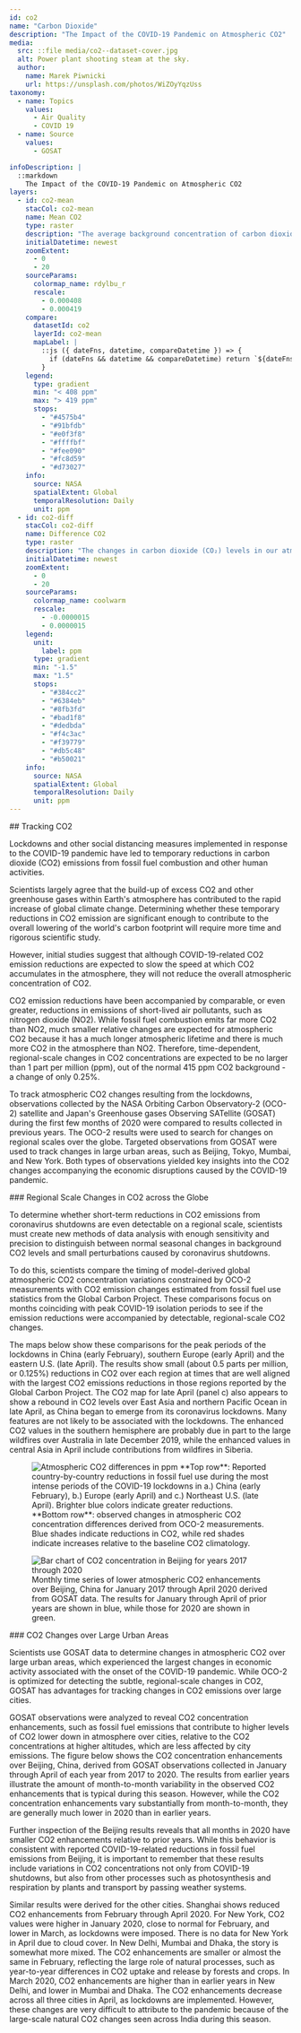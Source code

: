 ```yaml
---
id: co2
name: "Carbon Dioxide"
description: "The Impact of the COVID-19 Pandemic on Atmospheric CO2"
media:
  src: ::file media/co2--dataset-cover.jpg
  alt: Power plant shooting steam at the sky.
  author:
    name: Marek Piwnicki
    url: https://unsplash.com/photos/WiZOyYqzUss
taxonomy:
  - name: Topics
    values:
      - Air Quality
      - COVID 19
  - name: Source
    values:
      - GOSAT

infoDescription: |
  ::markdown
    The Impact of the COVID-19 Pandemic on Atmospheric CO2
layers:
  - id: co2-mean
    stacCol: co2-mean
    name: Mean CO2
    type: raster
    description: "The average background concentration of carbon dioxide (CO₂) in our atmosphere."
    initialDatetime: newest
    zoomExtent:
      - 0
      - 20
    sourceParams:
      colormap_name: rdylbu_r
      rescale:
        - 0.000408
        - 0.000419
    compare:
      datasetId: co2
      layerId: co2-mean
      mapLabel: |
        ::js ({ dateFns, datetime, compareDatetime }) => {
          if (dateFns && datetime && compareDatetime) return `${dateFns.format(datetime, 'LLL yyyy')} VS ${dateFns.format(compareDatetime, 'LLL yyyy')}`;
        }
    legend:
      type: gradient
      min: "< 408 ppm"
      max: "> 419 ppm"
      stops:
        - "#4575b4"
        - "#91bfdb"
        - "#e0f3f8"
        - "#ffffbf"
        - "#fee090"
        - "#fc8d59"
        - "#d73027"
    info:
      source: NASA
      spatialExtent: Global
      temporalResolution: Daily
      unit: ppm
  - id: co2-diff
    stacCol: co2-diff
    name: Difference CO2
    type: raster
    description: "The changes in carbon dioxide (CO₂) levels in our atmosphere versus previous years."
    initialDatetime: newest
    zoomExtent:
      - 0
      - 20
    sourceParams:
      colormap_name: coolwarm
      rescale:
        - -0.0000015
        - 0.0000015
    legend:
      unit:
        label: ppm
      type: gradient
      min: "-1.5"
      max: "1.5"
      stops:
        - "#384cc2"
        - "#6384eb"
        - "#8fb3fd"
        - "#bad1f8"
        - "#dedbda"
        - "#f4c3ac"
        - "#f39779"
        - "#db5c48"
        - "#b50021"
    info:
      source: NASA
      spatialExtent: Global
      temporalResolution: Daily
      unit: ppm
---
```


<Block type='wide'>
<Prose>
  ## Tracking CO2

  Lockdowns and other social distancing measures implemented in response to the COVID-19 pandemic have led to temporary reductions in carbon dioxide (CO2) emissions from fossil fuel combustion and other human activities.

Scientists largely agree that the build-up of excess CO2 and other greenhouse gases within Earth's atmosphere has contributed to the rapid increase of global climate change. Determining whether these temporary reductions in CO2 emission are significant enough to contribute to the overall lowering of the world's carbon footprint will require more time and rigorous scientific study.

However, initial studies suggest that although COVID-19-related CO2 emission reductions are expected to slow the speed at which CO2 accumulates in the atmosphere, they will not reduce the overall atmospheric concentration of CO2.

CO2 emission reductions have been accompanied by comparable, or even greater, reductions in emissions of short-lived air pollutants, such as nitrogen dioxide (NO2). While fossil fuel combustion emits far more CO2 than NO2, much smaller relative changes are expected for atmospheric CO2 because it has a much longer atmospheric lifetime and there is much more CO2 in the atmosphere than NO2. Therefore, time-dependent, regional-scale changes in CO2 concentrations are expected to be no larger than 1 part per million (ppm), out of the normal 415 ppm CO2 background - a change of only 0.25%.

To track atmospheric CO2 changes resulting from the lockdowns, observations collected by the NASA Orbiting Carbon Observatory-2 (OCO-2) satellite and Japan's Greenhouse gases Observing SATellite (GOSAT) during the first few months of 2020 were compared to results collected in previous years. The OCO-2 results were used to search for changes on regional scales over the globe. Targeted observations from GOSAT were used to track changes in large urban areas, such as Beijing, Tokyo, Mumbai, and New York. Both types of observations yielded key insights into the CO2 changes accompanying the economic disruptions caused by the COVID-19 pandemic.

</Prose>
</Block>

<Block>
<Prose>
  ### Regional Scale Changes in CO2 across the Globe

  To determine whether short-term reductions in CO2 emissions from coronavirus shutdowns are even detectable on a regional scale, scientists must create new methods of data analysis with enough sensitivity and precision to distinguish between normal seasonal changes in background CO2 levels and small perturbations caused by coronavirus shutdowns.

  To do this, scientists compare the timing of model-derived global atmospheric CO2 concentration variations constrained by OCO-2 measurements with CO2 emission changes estimated from fossil fuel use statistics from the Global Carbon Project. These comparisons focus on months coinciding with peak COVID-19 isolation periods to see if the emission reductions were accompanied by detectable, regional-scale CO2 changes.

  The maps below show these comparisons for the peak periods of the lockdowns in China (early February), southern Europe (early April) and the eastern U.S. (late April). The results show small (about 0.5 parts per million, or 0.125%) reductions in CO2 over each region at times that are well aligned with the largest CO2 emissions reductions in those regions reported by the Global Carbon Project. The CO2 map for late April (panel c) also appears to show a rebound in CO2 levels over East Asia and northern Pacific Ocean in late April, as China began to emerge from its coronavirus lockdowns. Many features are not likely to be associated with the lockdowns. The enhanced CO2 values in the southern hemisphere are probably due in part to the large wildfires over Australia in late December 2019, while the enhanced values in central Asia in April include contributions from wildfires in Siberia.

</Prose>
</Block>

<Block>
<Figure>
  <Image
  src={new URL('./media/co2_figure1.png', import.meta.url).href}
  alt='Atmospheric CO2 differences in ppm'
  />
  <Caption 
    attrAuthor='(Top) Global Carbon Project (Bottom) NASA' 
  >
    **Top row**: Reported country-by-country reductions in fossil fuel use during the most intense periods of the COVID-19 lockdowns in a.) China (early February), b.) Europe (early April) and c.) Northeast U.S. (late April). Brighter blue colors indicate greater reductions.  
    **Bottom row**: observed changes in atmospheric CO2 concentration differences derived from OCO-2 measurements. Blue shades indicate reductions in CO2, while red shades indicate increases relative to the baseline CO2 climatology.
  </Caption> 
</Figure>
</Block>

<Block>
<Figure>
  <Image
  src={new URL('./media/co2_figure2.png', import.meta.url).href}
  alt='Bar chart of CO2 concentration in Beijing for years 2017 through 2020'
  />
  <Caption 
    attrAuthor='ESA/JAXA' 
  >
  Monthly time series of lower atmospheric CO2 enhancements over Beijing, China for January 2017 through April 2020 derived from GOSAT data. The results for January through April of prior years are shown in blue, while those for 2020 are shown in green.
  </Caption> 
</Figure>
<Prose>
  ### CO2 Changes over Large Urban Areas

  Scientists use GOSAT data to determine changes in atmospheric CO2 over large urban areas, which experienced the largest changes in economic activity associated with the onset of the COVID-19 pandemic. While OCO-2 is optimized for detecting the subtle, regional-scale changes in CO2, GOSAT has advantages for tracking changes in CO2 emissions over large cities.

  GOSAT observations were analyzed to reveal CO2 concentration enhancements, such as fossil fuel emissions that contribute to higher levels of CO2 lower down in atmosphere over cities, relative to the CO2 concentrations at higher altitudes, which are less affected by city emissions. The figure below shows the CO2 concentration enhancements over Beijing, China, derived from GOSAT observations collected in January through April of each year from 2017 to 2020. The results from earlier years illustrate the amount of month-to-month variability in the observed CO2 enhancements that is typical during this season. However, while the CO2 concentration enhancements vary substantially from month-to-month, they are generally much lower in 2020 than in earlier years.
</Prose>
</Block>

<Block>
<Prose>
  Further inspection of the Beijing results reveals that all months in 2020 have smaller CO2 enhancements relative to prior years. While this behavior is consistent with reported COVID-19-related reductions in fossil fuel emissions from Beijing, it is important to remember that these results include variations in CO2 concentrations not only from COVID-19 shutdowns, but also from other processes such as photosynthesis and respiration by plants and transport by passing weather systems.

  Similar results were derived for the other cities. Shanghai shows reduced CO2 enhancements from February through April 2020. For New York, CO2 values were higher in January 2020, close to normal for February, and lower in March, as lockdowns were imposed. There is no data for New York in April due to cloud cover. In New Delhi, Mumbai and Dhaka, the story is somewhat more mixed. The CO2 enhancements are smaller or almost the same in February, reflecting the large role of natural processes, such as year-to-year differences in CO2 uptake and release by forests and crops. In March 2020, CO2 enhancements are higher than in earlier years in New Delhi, and lower in Mumbai and Dhaka. The CO2 enhancements decrease across all three cities in April, as lockdowns are implemented. However, these changes are very difficult to attribute to the pandemic because of the large-scale natural CO2 changes seen across India during this season.
</Prose>
</Block>
